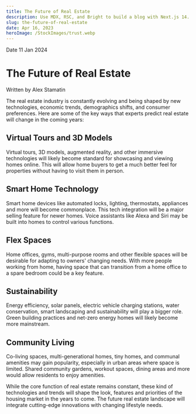 ```yaml
---
title: The Future of Real Estate
description: Use MDX, RSC, and Bright to build a blog with Next.js 14.
slug: the-future-of-real-estate
date: Apr 16, 2023
heroImage: /StockImages/trust.webp
---
```


<div
	className="blogMainImage"
	style={{
		backgroundImage: `url("/StockImages/trust.webp")`,
	}}
>
	<div className="blogGradient"></div>
	<div className="absolute bottom-0 left-0 p-4 bg-black/50 text-white">
		<div className="flex space-x-2 text-sm">
			<span>Date</span>
			<span>11 Jan 2024</span>
		</div>
		<h1 className="text-4xl font-bold">
			The Future of Real Estate
		</h1>
	</div>
	<div className="absolute bottom-0 right-0 p-4 bg-black/50 text-white">
		<span className="text-sm">Written by Alex Stamatin</span>
	</div>
</div>

The real estate industry is constantly evolving and being shaped by new technologies, economic trends, demographics shifts, and consumer preferences. Here are some of the key ways that experts predict real estate will change in the coming years:

## Virtual Tours and 3D Models
Virtual tours, 3D models, augmented reality, and other immersive technologies will likely become standard for showcasing and viewing homes online. This will allow home buyers to get a much better feel for properties without having to visit them in person.

## Smart Home Technology
Smart home devices like automated locks, lighting, thermostats, appliances and more will become commonplace. This tech integration will be a major selling feature for newer homes. Voice assistants like Alexa and Siri may be built into homes to control various functions.

## Flex Spaces
Home offices, gyms, multi-purpose rooms and other flexible spaces will be desirable for adapting to owners' changing needs. With more people working from home, having space that can transition from a home office to a spare bedroom could be a key feature.

## Sustainability
Energy efficiency, solar panels, electric vehicle charging stations, water conservation, smart landscaping and sustainability will play a bigger role. Green building practices and net-zero energy homes will likely become more mainstream.

## Community Living
Co-living spaces, multi-generational homes, tiny homes, and communal amenities may gain popularity, especially in urban areas where space is limited. Shared community gardens, workout spaces, dining areas and more would allow residents to enjoy amenities.

While the core function of real estate remains constant, these kind of technologies and trends will shape the look, features and priorities of the housing market in the years to come. The future real estate landscape will integrate cutting-edge innovations with changing lifestyle needs.